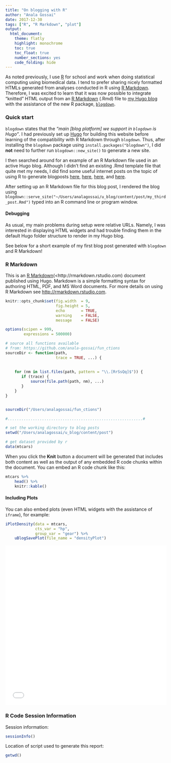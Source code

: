 ```yaml
---
title: "On blogging with R"
author: "Anala Gossai"
date: 2017-12-30
tags: ["R", "R Markdown", "plot"]
output:   
  html_document:
    theme: flatly
    highlight: monochrome
    toc: true
    toc_float: true
    number_sections: yes
    code_folding: hide
---
```


As noted previously, I use [R](https://www.r-project.org/) for school and work when doing statistical computing using biomedical data. I tend to prefer sharing nicely formatted HTMLs generated from analyses conducted in R using [R Markdown](http://rmarkdown.rstudio.com/). Therefore, I was excited to learn that it was now possible to integrate "knitted" HTML output from an [R Markdown](http://rmarkdown.rstudio.com/) (.Rmd) file to [my Hugo blog](https://anala-gossai.github.io/u_blog/) with the assistance of the new R package, [`blogdown`](https://blog.rstudio.com/2017/09/11/announcing-blogdown/). 

### Quick start 

`blogdown` states that the *"main [blog platform] we support in `blogdown` is Hugo"*. I had previously set up [Hugo](https://gohugo.io/) for building this website before learning of the compatibility with R Markdown through `blogdown`. Thus, after installing the `blogdown` package using `install.packages("blogdown")`, I did **not** need to further run `blogdown::new_site()` to generate a new site. 

I then searched around for an example of an R Markdown file used in an active Hugo blog. Although I didn't find an existing .Rmd template file that quite met my needs, I did find some useful internet posts on the topic of using R to generate blogposts [here](https://tclavelle.github.io/blog/blogdown_github/), [here](https://talesofr.wordpress.com/2017/08/18/starting-a-rmarkdown-blog-with-bookdown-hugo-github/), [here](https://github.com/rstudio/blogdown), and [here](https://robertmyles.github.io/2017/02/01/how-to-make-a-github-pages-blog-with-rstudio-and-hugo/).  

After setting up an R Markdown file for this blog post, I rendered the blog using `blogdown::serve_site("~/Users/analagossai/u_blog/content/post/my_third_post.Rmd")` typed into an R command line or program window.

#### Debugging 

As usual, my main problems during setup were relative URLs. Namely, I was interested in displaying HTML widgets and had trouble finding them in the default Hugo folder structure to render in my Hugo blog. 

See below for a short example of my first blog post generated with `blogdown` and R Markdown!  

### R Markdown

This is an [R Markdown](<http://rmarkdown.rstudio.com) document published using Hugo. Markdown is a simple formatting syntax for authoring HTML, PDF, and MS Word documents. For more details on using R Markdown see <http://rmarkdown.rstudio.com>. 


```r

knitr::opts_chunk$set(fig.width  = 9, 
                      fig.height = 5, 
                      echo       = TRUE, 
                      warning    = FALSE, 
                      message    = FALSE)

options(scipen = 999,
        expressions = 500000)
```


```r

# source all functions available 
# from: https://github.com/anala-gossai/fun_ctions
sourceDir <- function(path, 
                      trace = TRUE, ...) {
    
    
    for (nm in list.files(path, pattern = "\\.[RrSsQq]$")) {
       if (trace) {
           source(file.path(path, nm), ...)
       }
    }
}


sourceDir("/Users/analagossai/fun_ctions")

#...........................................................#

# set the working directory to blog posts
setwd("/Users/analagossai/u_blog/content/post")
```


```r

# get dataset provided by r
data(mtcars)
```

When you click the **Knit** button a document will be generated that includes both content as well as the output of any embedded R code chunks within the document. You can embed an R code chunk like this:

```r

mtcars %>% 
    head() %>% 
    knitr::kable()
```


#### Including Plots

You can also embed plots (even HTML widgets with the assistance of `iframe`), for example: 

```r

iPlotDensity(data = mtcars,
             cts_var = "hp",
             group_var = "gear") %>% 
    uBlogSavePlot(file_name = "densityPlot")
``` 

<iframe seamless src="/figures/densityPlot.html" width="100%" height="500" frameBorder="0"></iframe>

### R Code Session Information   

Session information:
```r
sessionInfo()
```


Location of script used to generate this report:
```r
getwd()
```
